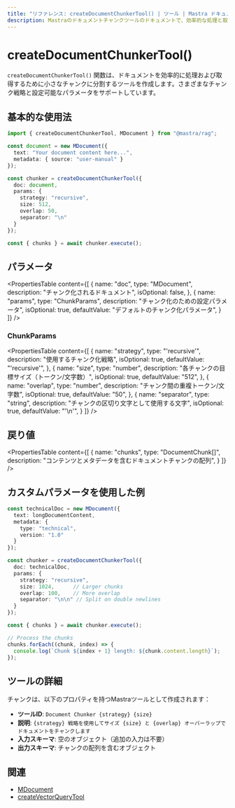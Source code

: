 ```yaml
---
title: "リファレンス: createDocumentChunkerTool() | ツール | Mastra ドキュメント"
description: Mastraのドキュメントチャンクツールのドキュメントで、効率的な処理と取得のためにドキュメントを小さなチャンクに分割します。
---
```


# createDocumentChunkerTool()

`createDocumentChunkerTool()` 関数は、ドキュメントを効率的に処理および取得するために小さなチャンクに分割するツールを作成します。さまざまなチャンク戦略と設定可能なパラメータをサポートしています。

## 基本的な使用法

```typescript
import { createDocumentChunkerTool, MDocument } from "@mastra/rag";

const document = new MDocument({
  text: "Your document content here...",
  metadata: { source: "user-manual" }
});

const chunker = createDocumentChunkerTool({
  doc: document,
  params: {
    strategy: "recursive",
    size: 512,
    overlap: 50,
    separator: "\n"
  }
});

const { chunks } = await chunker.execute();
```

## パラメータ

<PropertiesTable
  content={[
    {
      name: "doc",
      type: "MDocument",
      description: "チャンク化されるドキュメント",
      isOptional: false,
    },
    {
      name: "params",
      type: "ChunkParams",
      description: "チャンク化のための設定パラメータ",
      isOptional: true,
      defaultValue: "デフォルトのチャンク化パラメータ",
    }
  ]}
/>

### ChunkParams

<PropertiesTable
  content={[
    {
      name: "strategy",
      type: "'recursive'",
      description: "使用するチャンク化戦略",
      isOptional: true,
      defaultValue: "'recursive'",
    },
    {
      name: "size",
      type: "number",
      description: "各チャンクの目標サイズ（トークン/文字数）",
      isOptional: true,
      defaultValue: "512",
    },
    {
      name: "overlap",
      type: "number",
      description: "チャンク間の重複トークン/文字数",
      isOptional: true,
      defaultValue: "50",
    },
    {
      name: "separator",
      type: "string",
      description: "チャンクの区切り文字として使用する文字",
      isOptional: true,
      defaultValue: "'\\n'",
    }
  ]}
/>

## 戻り値

<PropertiesTable
  content={[
    {
      name: "chunks",
      type: "DocumentChunk[]",
      description: "コンテンツとメタデータを含むドキュメントチャンクの配列",
    }
  ]}
/>

## カスタムパラメータを使用した例

```typescript
const technicalDoc = new MDocument({
  text: longDocumentContent,
  metadata: {
    type: "technical",
    version: "1.0"
  }
});

const chunker = createDocumentChunkerTool({
  doc: technicalDoc,
  params: {
    strategy: "recursive",
    size: 1024,      // Larger chunks
    overlap: 100,    // More overlap
    separator: "\n\n" // Split on double newlines
  }
});

const { chunks } = await chunker.execute();

// Process the chunks
chunks.forEach((chunk, index) => {
  console.log(`Chunk ${index + 1} length: ${chunk.content.length}`);
});
```

## ツールの詳細

チャンクは、以下のプロパティを持つMastraツールとして作成されます：

- **ツールID**: `Document Chunker {strategy} {size}`
- **説明**: `{strategy} 戦略を使用してサイズ {size} と {overlap} オーバーラップでドキュメントをチャンクします`
- **入力スキーマ**: 空のオブジェクト（追加の入力は不要）
- **出力スキーマ**: チャンクの配列を含むオブジェクト

## 関連

- [MDocument](../rag/document.mdx)
- [createVectorQueryTool](./vector-query-tool) 
